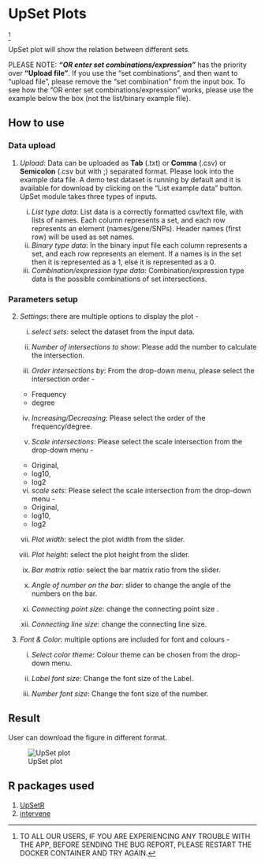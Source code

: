 # UpSet Plots {#sec-upset}
^[TO ALL OUR USERS, IF YOU ARE EXPERIENCING ANY TROUBLE WITH THE APP, BEFORE SENDING THE BUG REPORT, PLEASE RESTART THE DOCKER CONTAINER AND TRY AGAIN.]

UpSet plot will show the relation between different sets.

::: {.callout-note}
PLEASE NOTE: ***"OR enter set combinations/expression"*** has the priority over **"Upload file"**. If you use the "set combinations", and then want to "upload file", please remove the "set combination" from the input box. To see how the "OR enter set combinations/expression" works, please use the example below the box (not the list/binary example file).
:::

## How to use

### Data upload
1. *Upload*: Data can be uploaded as **Tab** (.txt) or **Comma** (.csv) or **Semicolon** (.csv but with ;) separated format. Please look into the example data file. A demo test dataset is running by default and it is available for download by clicking on the “List example data” button.
    UpSet module takes three types of inputs.

    i. *List type data*:
   List data is a correctly formatted csv/text file, with lists of names. Each column represents a set, and each row represents an element (names/gene/SNPs). Header names (first row) will be used as set names.
    ii. *Binary type data*:
    In the binary input file each column represents a set, and each row represents an element. If a names is in the set then it is represented as a 1, else it is represented as a 0.
    iii. *Combination/expression type data:*
    Combination/expression type data is the possible combinations of set intersections.

### Parameters setup
2. *Settings*: there are multiple options to display the plot -

    i. *select sets*: select the dataset from the input data.

    ii. *Number of intersections to show*: Please add the number to calculate the intersection.

    iii. *Order intersections by*: From the drop-down menu, please select the intersection order -
    - Frequency
    - degree
    iv. *Increasing/Decreasing*: Please select the order of the frequency/degree.

    v. *Scale intersections*: Please select the scale intersection from the drop-down menu -
    - Original,
    - log10,
    - log2

    vi. *scale sets*: Please select the scale intersection from the drop-down menu -
    - Original,
    - log10,
    - log2

    vii. *Plot width*: select the plot width from the slider.

    viii. *Plot height*: select the plot height from the slider.

    ix. *Bar matrix ratio*: select the bar matrix ratio from the slider.

    x. *Angle of number on the bar*: slider to change the angle of the numbers on the bar.

    xi. *Connecting point size*: change the connecting point size .

    xii. *Connecting line size*: change the connecting line size.

3. *Font & Color*: multiple options are included for font and colours -

    i. *Select color theme*: Colour theme can be chosen from the drop-down menu.

    ii. *Label font size*: Change the font size of the Label.

    iii. *Number font size*: Change the font size of the number.

## Result

User can download the figure in different format.

![UpSet plot](_images/upset.png)

## R packages used
1. [UpSetR](http://gehlenborglab.org/research/projects/upsetr/)
2. [intervene](https://github.com/asntech/intervene)

